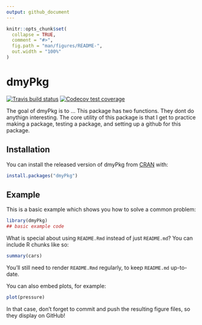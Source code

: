 ```yaml
---
output: github_document
---
```


<!-- README.md is generated from README.Rmd. Please edit that file -->

```r
knitr::opts_chunk$set(
  collapse = TRUE,
  comment = "#>",
  fig.path = "man/figures/README-",
  out.width = "100%"
)
```
# dmyPkg

<!-- badges: start -->
[![Travis build status](https://travis-ci.com/FranklinBetten/dmyPkg.svg?branch=master)](https://travis-ci.com/FranklinBetten/dmyPkg)
[![Codecov test coverage](https://codecov.io/gh/FranklinBetten/dmyPkg/branch/master/graph/badge.svg)](https://codecov.io/gh/FranklinBetten/dmyPkg?branch=master)
<!-- badges: end -->

The goal of dmyPkg is to ...
This package has two functions. They dont do anythign interesting. The core utility
of this package is that I get to practice making a package, testing a package, and setting
up a github for this package. 
    
## Installation

You can install the released version of dmyPkg from [CRAN](https://CRAN.R-project.org) with:

``` r
install.packages("dmyPkg")
```

## Example

This is a basic example which shows you how to solve a common problem:

```r
library(dmyPkg)
## basic example code
```

What is special about using `README.Rmd` instead of just `README.md`? You can include R chunks like so:

```r
summary(cars)
```

You'll still need to render `README.Rmd` regularly, to keep `README.md` up-to-date.

You can also embed plots, for example:

```r
plot(pressure)
```

In that case, don't forget to commit and push the resulting figure files, so they display on GitHub!
